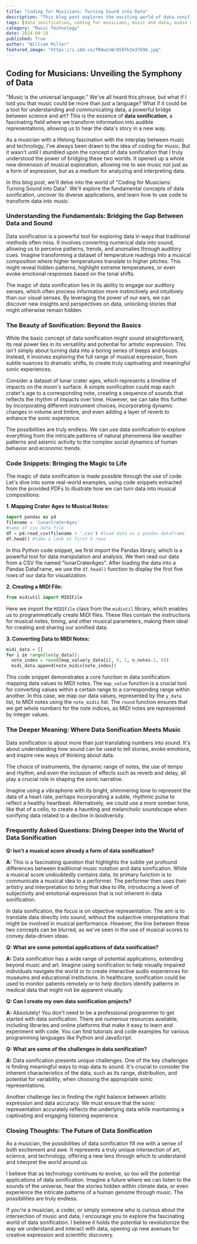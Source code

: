 ```yaml
---
title: "Coding for Musicians: Turning Sound into Data"
description: "This blog post explores the exciting world of data sonification, where music becomes a tool for understanding and communicating data. We discuss the fundamentals of this fascinating field, explore its diverse applications, and learn how to use code to transform data into captivating musical compositions."
tags: [data sonification, coding for musicians, music and data, audio visualization, data analysis, python programming, midi, music technology, creative coding, interactive art]
category: "Music Technology"
date: 2024-09-18
published: True
author: "William Miller"
featured_image: "https://i.ibb.co/fN4w1nW/8597b3e37b96.jpg"
---
```


##  Coding for Musicians: Unveiling the Symphony of Data

"Music is the universal language." We've all heard this phrase, but what if I told you that music could be more than just a language? What if it could be a tool for understanding and communicating data, a powerful bridge between science and art? This is the essence of **data sonification**, a fascinating field where we transform information into audible representations, allowing us to hear the data's story in a new way. 

As a musician with a lifelong fascination with the interplay between music and technology, I've always been drawn to the idea of coding for music. But it wasn't until I stumbled upon the concept of data sonification that I truly understood the power of bridging these two worlds. It opened up a whole new dimension of musical exploration, allowing me to see music not just as a form of expression, but as a medium for analyzing and interpreting data. 

In this blog post, we'll delve into the world of "Coding for Musicians: Turning Sound into Data". We'll explore the fundamental concepts of data sonification, uncover its diverse applications, and learn how to use code to transform data into music.  

### Understanding the Fundamentals: Bridging the Gap Between Data and Sound

Data sonification is a powerful tool for exploring data in ways that traditional methods often miss. It involves converting numerical data into sound, allowing us to perceive patterns, trends, and anomalies through auditory cues. Imagine transforming a dataset of temperature readings into a musical composition where higher temperatures translate to higher pitches. This might reveal hidden patterns, highlight extreme temperatures, or even evoke emotional responses based on the tonal shifts.

The magic of data sonification lies in its ability to engage our auditory senses, which often process information more instinctively and intuitively than our visual senses. By leveraging the power of our ears, we can discover new insights and perspectives on data, unlocking stories that might otherwise remain hidden.

### The Beauty of Sonification: Beyond the Basics

While the basic concept of data sonification might sound straightforward, its real power lies in its versatility and potential for artistic expression.  This isn't simply about turning data into a boring series of beeps and boops. Instead, it involves exploring the full range of musical expression, from subtle nuances to dramatic shifts, to create truly captivating and meaningful sonic experiences.

Consider a dataset of lunar crater ages, which represents a timeline of impacts on the moon's surface. A simple sonification could map each crater's age to a corresponding note, creating a sequence of sounds that reflects the rhythm of impacts over time.  However, we can take this further by incorporating different instrument choices, incorporating dynamic changes in volume and timbre, and even adding a layer of reverb to enhance the sonic experience. 

The possibilities are truly endless. We can use data sonification to explore everything from the intricate patterns of natural phenomena like weather patterns and seismic activity to the complex social dynamics of human behavior and economic trends.  

### Code Snippets: Bringing the Magic to Life

The magic of data sonification is made possible through the use of code. Let's dive into some real-world examples, using code snippets extracted from the provided PDFs to illustrate how we can turn data into musical compositions:

**1. Mapping Crater Ages to Musical Notes:**

```python
import pandas as pd
filename = 'lunarCraterAges'
#name of csv data file
df = pd.read_csv(filename + '.csv') #load data as a pandas dataframe
df.head() #take a look at first 5 rows
```

In this Python code snippet, we first import the Pandas library, which is a powerful tool for data manipulation and analysis. We then read our data from a CSV file named "lunarCraterAges". After loading the data into a Pandas DataFrame, we use the `df.head()` function to display the first five rows of our data for visualization.

**2. Creating a MIDI File:**

```python
from midiutil import MIDIFile
```

Here we import the `MIDIFile` class from the `midiutil` library, which enables us to programmatically create MIDI files. These files contain the instructions for musical notes, timing, and other musical parameters, making them ideal for creating and sharing our sonified data.

**3. Converting Data to MIDI Notes:**

```python
midi_data = []
for i in range(len(y_data)):
  note_index = round(map_value(y_data[i], 0, 1, n_notes-1, 0))
  midi_data.append(note_midis[note_index])
```

This code snippet demonstrates a core function in data sonification: mapping data values to MIDI notes. The `map_value` function is a crucial tool for converting values within a certain range to a corresponding range within another.  In this case, we map our data values, represented by the `y_data` list, to MIDI notes using the `note_midis` list. The `round` function ensures that we get whole numbers for the note indices, as MIDI notes are represented by integer values.

### The Deeper Meaning: Where Data Sonification Meets Music

Data sonification is about more than just translating numbers into sound. It's about understanding how sound can be used to tell stories, evoke emotions, and inspire new ways of thinking about data. 

The choice of instruments, the dynamic range of notes, the use of tempo and rhythm, and even the inclusion of effects such as reverb and delay, all play a crucial role in shaping the sonic narrative. 

Imagine using a vibraphone with its bright, shimmering tone to represent the data of a heart rate, perhaps incorporating a subtle, rhythmic pulse to reflect a healthy heartbeat.  Alternatively, we could use a more somber tone, like that of a cello, to create a haunting and melancholic soundscape when sonifying data related to a decline in biodiversity.

###  Frequently Asked Questions: Diving Deeper into the World of Data Sonification

**Q: Isn't a musical score already a form of data sonification?**

**A:** This is a fascinating question that highlights the subtle yet profound differences between traditional music notation and data sonification.  While a musical score undoubtedly contains data, its primary function is to communicate a musical idea to a performer. The performer then uses their artistry and interpretation to bring that idea to life, introducing a level of subjectivity and emotional expression that is not inherent in data sonification. 

In data sonification, the focus is on objective representation.  The aim is to translate data directly into sound, without the subjective interpretations that might be involved in musical performance. However, the line between these two concepts can be blurred, as we've seen in the use of musical scores to convey data-driven ideas.

**Q: What are some potential applications of data sonification?**

**A:** Data sonification has a wide range of potential applications, extending beyond music and art. Imagine using sonification to help visually impaired individuals navigate the world or to create interactive audio experiences for museums and educational institutions.  In healthcare, sonification could be used to monitor patients remotely or to help doctors identify patterns in medical data that might not be apparent visually. 

**Q: Can I create my own data sonification projects?**

**A:** Absolutely!  You don't need to be a professional programmer to get started with data sonification.  There are numerous resources available, including libraries and online platforms that make it easy to learn and experiment with code. You can find tutorials and code examples for various programming languages like Python and JavaScript.

**Q: What are some of the challenges in data sonification?**

**A:** Data sonification presents unique challenges.  One of the key challenges is finding meaningful ways to map data to sound. It's crucial to consider the inherent characteristics of the data, such as its range, distribution, and potential for variability, when choosing the appropriate sonic representations. 

Another challenge lies in finding the right balance between artistic expression and data accuracy. We must ensure that the sonic representation accurately reflects the underlying data while maintaining a captivating and engaging listening experience.

### Closing Thoughts: The Future of Data Sonification

As a musician, the possibilities of data sonification fill me with a sense of both excitement and awe. It represents a truly unique intersection of art, science, and technology,  offering a new lens through which to understand and interpret the world around us. 

I believe that as technology continues to evolve, so too will the potential applications of data sonification.  Imagine a future where we can listen to the sounds of the universe, hear the stories hidden within climate data, or even experience the intricate patterns of a human genome through music.  The possibilities are truly endless.

If you're a musician, a coder, or simply someone who is curious about the intersection of music and data, I encourage you to explore the fascinating world of data sonification. I believe it holds the potential to revolutionize the way we understand and interact with data, opening up new avenues for creative expression and scientific discovery. 